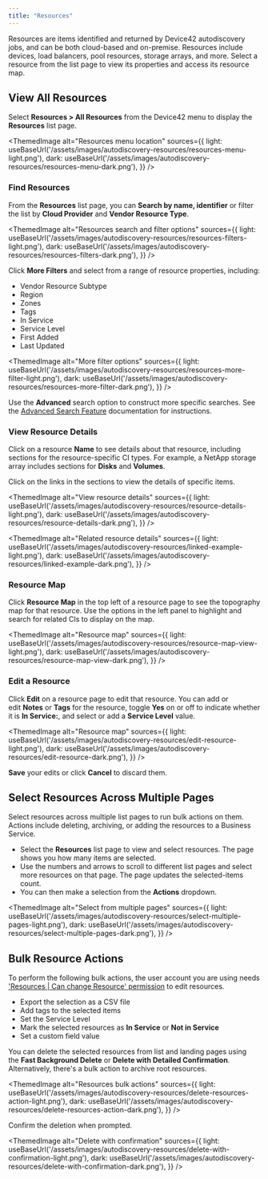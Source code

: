 ```yaml
---
title: "Resources"
---
```



Resources are items identified and returned by Device42 autodiscovery jobs, and can be both cloud-based and on-premise. Resources include devices, load balancers, pool resources, storage arrays, and more. Select a resource from the list page to view its properties and access its resource map.

## View All Resources

Select **Resources > All Resources** from the Device42 menu to display the **Resources** list page.

<ThemedImage
alt="Resources menu location"
sources={{
    light: useBaseUrl('/assets/images/autodiscovery-resources/resources-menu-light.png'),
    dark: useBaseUrl('/assets/images/autodiscovery-resources/resources-menu-dark.png'),
}}
/>

### Find Resources

From the **Resources** list page, you can **Search by name, identifier** or filter the list by **Cloud Provider** and **Vendor Resource Type**.

<ThemedImage
alt="Resources search and filter options"
sources={{
    light: useBaseUrl('/assets/images/autodiscovery-resources/resources-filters-light.png'),
    dark: useBaseUrl('/assets/images/autodiscovery-resources/resources-filters-dark.png'),
}}
/>

Click **More Filters** and select from a range of resource properties, including:

- Vendor Resource Subtype
- Region
- Zones
- Tags
- In Service
- Service Level
- First Added
- Last Updated

<ThemedImage
alt="More filter options"
sources={{
    light: useBaseUrl('/assets/images/autodiscovery-resources/resources-more-filter-light.png'),
    dark: useBaseUrl('/assets/images/autodiscovery-resources/resources-more-filter-dark.png'),
}}
/>

Use the **Advanced** search option to construct more specific searches. See the [Advanced Search Feature](/getstarted/advanced-search-feature.mdx) documentation for instructions.

### View Resource Details

Click on a resource **Name** to see details about that resource, including sections for the resource-specific CI types. For example, a NetApp storage array includes sections for **Disks** and **Volumes**.

Click on the links in the sections to view the details of specific items.

<ThemedImage
alt="View resource details"
sources={{
    light: useBaseUrl('/assets/images/autodiscovery-resources/resource-details-light.png'),
    dark: useBaseUrl('/assets/images/autodiscovery-resources/resource-details-dark.png'),
}}
/>

<ThemedImage
alt="Related resource details"
sources={{
    light: useBaseUrl('/assets/images/autodiscovery-resources/linked-example-light.png'),
    dark: useBaseUrl('/assets/images/autodiscovery-resources/linked-example-dark.png'),
}}
/>

### Resource Map

Click **Resource Map** in the top left of a resource page to see the topography map for that resource. Use the options in the left panel to highlight and search for related CIs to display on the map.

<ThemedImage
alt="Resource map"
sources={{
    light: useBaseUrl('/assets/images/autodiscovery-resources/resource-map-view-light.png'),
    dark: useBaseUrl('/assets/images/autodiscovery-resources/resource-map-view-dark.png'),
}}
/>

### Edit a Resource

Click **Edit** on a resource page to edit that resource. You can add or edit **Notes** or **Tags** for the resource, toggle **Yes** on or off to indicate whether it is **In Service:**, and select or add a **Service Level** value.

<ThemedImage
alt="Resource map"
sources={{
    light: useBaseUrl('/assets/images/autodiscovery-resources/edit-resource-light.png'),
    dark: useBaseUrl('/assets/images/autodiscovery-resources/edit-resource-dark.png'),
}}
/>

**Save** your edits or click **Cancel** to discard them.

## Select Resources Across Multiple Pages

Select resources across multiple list pages to run bulk actions on them. Actions include deleting, archiving, or adding the resources to a Business Service.

- Select the **Resources** list page to view and select resources. The page shows you how many items are selected.
- Use the numbers and arrows to scroll to different list pages and select more resources on that page. The page updates the selected-items count.
- You can then make a selection from the **Actions** dropdown.

<ThemedImage
alt="Select from multiple pages"
sources={{
    light: useBaseUrl('/assets/images/autodiscovery-resources/select-multiple-pages-light.png'),
    dark: useBaseUrl('/assets/images/autodiscovery-resources/select-multiple-pages-dark.png'),
}}
/>

## Bulk Resource Actions

To perform the following bulk actions, the user account you are using needs ['Resources | Can change Resource' permission](/administration/role-based-access-control/role-based-permissions-and-access) to edit resources.

- Export the selection as a CSV file
- Add tags to the selected items
- Set the Service Level
- Mark the selected resources as **In Service** or **Not in Service**
- Set a custom field value

You can delete the selected resources from list and landing pages using the **Fast Background Delete** or **Delete with Detailed Confirmation**. Alternatively, there's a bulk action to archive root resources.

<ThemedImage
alt="Resources bulk actions"
sources={{
    light: useBaseUrl('/assets/images/autodiscovery-resources/delete-resources-action-light.png'),
    dark: useBaseUrl('/assets/images/autodiscovery-resources/delete-resources-action-dark.png'),
}}
/>

Confirm the deletion when prompted.

<ThemedImage
alt="Delete with confirmation"
sources={{
    light: useBaseUrl('/assets/images/autodiscovery-resources/delete-with-confirmation-light.png'),
    dark: useBaseUrl('/assets/images/autodiscovery-resources/delete-with-confirmation-dark.png'),
}}
/>

